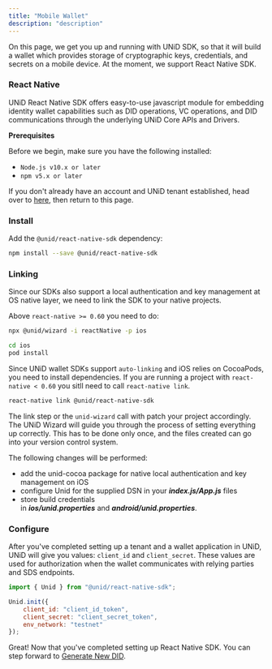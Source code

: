 ```yaml
---
title: "Mobile Wallet"
description: "description"
---
```


On this page, we get you up and running with UNiD SDK, so that it will build a wallet which provides storage of cryptographic keys, credentials, and secrets on a mobile device. At the moment, we support React Native SDK.

### React Native

UNiD React Native SDK offers easy-to-use javascript module for embedding identity wallet capabilities such as DID operations, VC operations, and DID communications through the underlying UNiD Core APIs and Drivers.

**Prerequisites**

Before we begin, make sure you have the following installed:
- `Node.js v10.x or later`
- `npm v5.x or later`

If you don't already have an account and UNiD tenant established, head over to [here](https://getunid.io), then return to this page.

### Install

Add the `@unid/react-native-sdk` dependency:
```bash
npm install --save @unid/react-native-sdk
```

### Linking

Since our SDKs also support a local authentication and key management at OS native layer, we need to link the SDK to your native projects.

Above `react-native >= 0.60` you need to do:

```bash
npx @unid/wizard -i reactNative -p ios

cd ios
pod install
```
Since UNiD wallet SDKs support `auto-linking` and iOS relies on CocoaPods, you need to install dependencies.
If you are running a project with `react-native < 0.60` you sitll need to call `react-native link`.

```bash
react-native link @unid/react-native-sdk
```
The link step or the `unid-wizard` call with patch your project accordingly.
The UNiD Wizard will guide you through the process of setting everything up correctly. This has to be done only once, and the files created can go into your version control system.

The following changes will be performed:

- add the unid-cocoa package for native local authentication and key management on iOS
- configure Unid for the supplied DSN in your ***index.js/App.js*** files
- store build credentials in ***ios/unid.properties*** and ***android/unid.properties***.


### Configure

After you've completed setting up a tenant and a wallet application in UNiD, UNiD will give you values: `client_id` and `client_secret`. These values are used for authorization when the wallet communicates with relying parties and SDS endpoints.

```js
import { Unid } from "@unid/react-native-sdk";

Unid.init({
    client_id: "client_id_token",
    client_secret: "client_secret_token",
    env_network: "testnet"
});
```

Great! Now that you've completed setting up React Native SDK. You can step forward to [Generate New DID](../wallet/1-did-operation).
